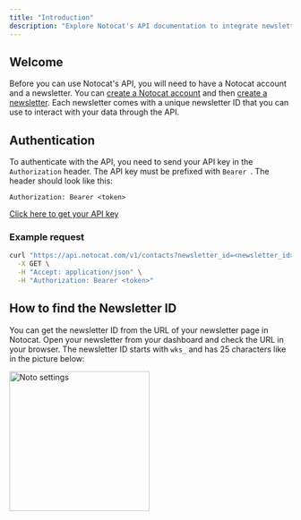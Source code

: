 ```yaml
---
title: "Introduction"
description: "Explore Notocat's API documentation to integrate newsletter functionality, sync contacts, and automate workflows. Learn about authentication, endpoints, and best practices for leveraging Notocat's powerful features in your applications."
---
```


## Welcome

Before you can use Notocat's API, you will need to have a Notocat account and a newsletter. You can [create a Notocat account](https://app.notocat.com/signup) and then [create a newsletter](https://app.notocat.com/add-newsletter). Each newsletter comes with a unique newsletter ID that you can use to interact with your data through the API.

## Authentication

To authenticate with the API, you need to send your API key in the `Authorization` header. The API key must be prefixed with `Bearer `. The header should look like this:

`Authorization: Bearer <token>`

[Click here to get your API key](https://app.notocat.com/settings/api)

### Example request

``` sh
curl "https://api.notocat.com/v1/contacts?newsletter_id=<newsletter_id>" \
  -X GET \
  -H "Accept: application/json" \
  -H "Authorization: Bearer <token>"
```

## How to find the Newsletter ID

You can get the newsletter ID from the URL of your newsletter page in Notocat. Open your newsletter from your dashboard and check the URL in your browser. The newsletter ID starts with `wks_` and has 25 characters like in the picture below:

<img src="/images/notocat-newsletter-id.jpg" height="250" alt="Noto settings" />
